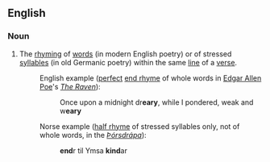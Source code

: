 ==English==

===Noun===
{{wikipedia}}
{{en-noun|sg=[[internal]] [[rhyme]]}}

# The [[rhyming]] of [[word]]s (in modern English poetry) or of stressed [[syllable]]s (in old Germanic poetry) within the same [[line]] of a [[verse]].
#: English example ([[perfect rhyme|perfect]] [[end rhyme]] of whole words in [[w:Edgar Allen Poe|Edgar Allen Poe]]'s ''[[w:The Raven|The Raven]]''):
#:: Once upon a midnight dr'''eary''', while I pondered, weak and w'''eary'''
#: Norse example ([[half rhyme]] of stressed syllables only, not of whole words, in the ''[[w:Þórsdrápa|Þórsdrápa]]''):
#:: '''end'''r til Ymsa '''kind'''ar